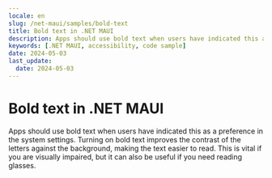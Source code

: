 ```yaml
---
locale: en
slug: /net-maui/samples/bold-text
title: Bold text in .NET MAUI
description: Apps should use bold text when users have indicated this as a preference in the system settings.
keywords: [.NET MAUI, accessibility, code sample]
date: 2024-05-03
last_update:
  date: 2024-05-03
---
```


# Bold text in .NET MAUI

Apps should use bold text when users have indicated this as a preference in the system settings. Turning on bold text improves the contrast of the letters against the background, making the text easier to read. This is vital if you are visually impaired, but it can also be useful if you need reading glasses.

<CodeSample id="text-bold" platform="net-maui" locale="en"/>
